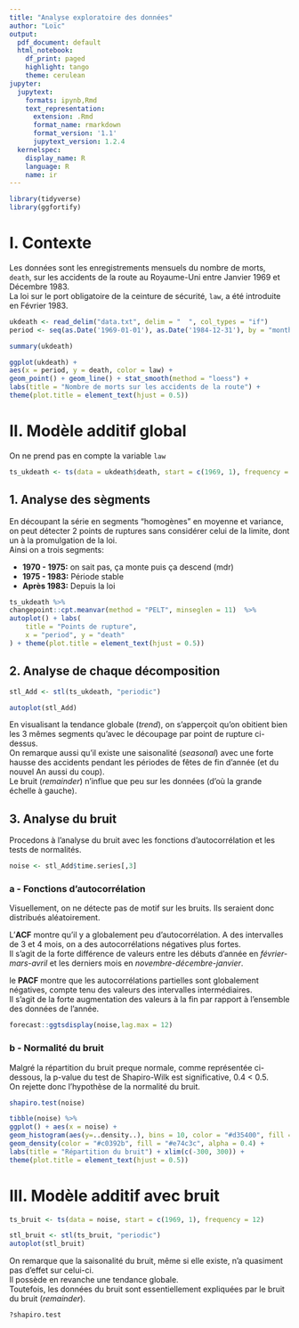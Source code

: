 ```yaml
---
title: "Analyse exploratoire des données"
author: "Loïc"
output:
  pdf_document: default
  html_notebook:
    df_print: paged
    highlight: tango
    theme: cerulean
jupyter:
  jupytext:
    formats: ipynb,Rmd
    text_representation:
      extension: .Rmd
      format_name: rmarkdown
      format_version: '1.1'
      jupytext_version: 1.2.4
  kernelspec:
    display_name: R
    language: R
    name: ir
---
```


```r
library(tidyverse)
library(ggfortify)
```

# I. Contexte
Les données sont les enregistrements mensuels du nombre de morts, `death`, sur les accidents de la route au Royaume-Uni entre Janvier 1969 et Décembre 1983.  
La loi sur le port obligatoire de la ceinture de sécurité, `law`, a été introduite en Février 1983.

```r
ukdeath <- read_delim("data.txt", delim = "  ", col_types = "if")
period <- seq(as.Date('1969-01-01'), as.Date('1984-12-31'), by = "month")
```

```r
summary(ukdeath)
```

```r
ggplot(ukdeath) +
aes(x = period, y = death, color = law) + 
geom_point() + geom_line() + stat_smooth(method = "loess") +
labs(title = "Nombre de morts sur les accidents de la route") +
theme(plot.title = element_text(hjust = 0.5))
```

# II. Modèle additif global
On ne prend pas en compte la variable `law`

```r
ts_ukdeath <- ts(data = ukdeath$death, start = c(1969, 1), frequency = 12)
```

## 1. Analyse des sègments
En découpant la série en segments "homogènes" en moyenne et variance, on peut détecter 2 points de ruptures sans considérer celui de la limite, dont un à la promulgation de la loi.  
Ainsi on a trois segments:

- **1970 - 1975:** on sait pas, ça monte puis ça descend (mdr)
- **1975 - 1983:** Période stable
- **Après 1983:** Depuis la loi

```r
ts_ukdeath %>%
changepoint::cpt.meanvar(method = "PELT", minseglen = 11)  %>% 
autoplot() + labs(
    title = "Points de rupture",
    x = "period", y = "death"
) + theme(plot.title = element_text(hjust = 0.5))
```
\newpage

## 2. Analyse de chaque décomposition

```r
stl_Add <- stl(ts_ukdeath, "periodic")
```

```r
autoplot(stl_Add)
```

En visualisant la tendance globale (*trend*), on s'apperçoit qu'on obitient bien les 3 mêmes segments qu'avec le découpage par point de rupture ci-dessus.  
On remarque aussi qu'il existe une saisonalité (*seasonal*) avec une forte hausse des accidents pendant les périodes de fêtes de fin d'année (et du nouvel An aussi du coup).  
Le bruit (*remainder*) n'influe que peu sur les données (d'où la grande échelle à gauche).

## 3. Analyse du bruit
Procedons à l'analyse du bruit avec les fonctions d'autocorrélation et les tests de normalités.

```r
noise <- stl_Add$time.series[,3]
```

### a - Fonctions d'autocorrélation
Visuellement, on ne détecte pas de motif sur les bruits. Ils seraient donc distribués aléatoirement.

L'**ACF** montre qu'il y a globalement peu d'autocorrélation. A des intervalles de 3 et 4 mois, on a des autocorrélations négatives plus fortes.  
Il s'agit de la forte différence de valeurs entre les débuts d'année en *février-mars-avril* et les derniers mois en *novembre-décembre-janvier*.

le **PACF** montre que les autocorrélations partielles sont globalement négatives, compte tenu des valeurs des intervalles intermédiaires.  
Il s'agit de la forte augmentation des valeurs à la fin par rapport à l'ensemble des données de l'année.


```r
forecast::ggtsdisplay(noise,lag.max = 12)
```

### b - Normalité du bruit
Malgré la répartition du bruit preque normale, comme représentée ci-dessous, la p-value du test de Shapiro-Wilk est significative, 0.4 < 0.5.  
On rejette donc l'hypothèse de la normalité du bruit.

```r
shapiro.test(noise)
```

```r
tibble(noise) %>% 
ggplot() + aes(x = noise) +
geom_histogram(aes(y=..density..), bins = 10, color = "#d35400", fill = "#f1c40f", alpha = 0.6) + 
geom_density(color = "#c0392b", fill = "#e74c3c", alpha = 0.4) +
labs(title = "Répartition du bruit") + xlim(c(-300, 300)) +
theme(plot.title = element_text(hjust = 0.5))
```
\newpage

# III. Modèle additif avec bruit

```r
ts_bruit <- ts(data = noise, start = c(1969, 1), frequency = 12)
```

```r
stl_bruit <- stl(ts_bruit, "periodic")
autoplot(stl_bruit)
```

On remarque que la saisonalité du bruit, même si elle existe, n'a quasiment pas d'effet sur celui-ci.  
Il possède en revanche une tendance globale.  
Toutefois, les données du bruit sont essentiellement expliquées par le bruit du bruit (*remainder*).

```r
?shapiro.test
```

